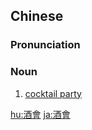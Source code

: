 {{also|酒会}}
==Chinese==
{{zh-forms|s=酒会}}

===Pronunciation===
{{zh-pron
|m=jiǔhuì
|c=zau2 wui6-2
|mn=chiú-hōe
|cat=n
}}

===Noun===
{{zh-noun}}

# [[cocktail party]]

{{zh-cat|Advanced}}

[[hu:酒會]]
[[ja:酒會]]